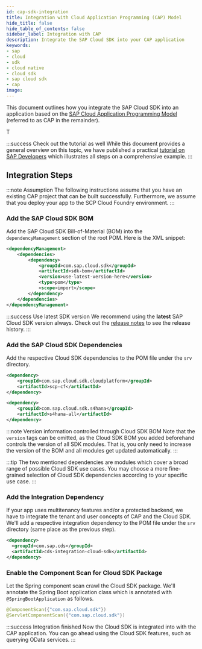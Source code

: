 ```yaml
---
id: cap-sdk-integration
title: Integration with Cloud Application Programming (CAP) Model
hide_title: false
hide_table_of_contents: false
sidebar_label: Integration with CAP
description: Integrate the SAP Cloud SDK into your CAP application
keywords:
- sap
- cloud
- sdk
- cloud native
- cloud sdk
- sap cloud sdk
- cap
image:
---
```


This document outlines how you integrate the SAP Cloud SDK into an application based on the [SAP Cloud Application Programming Model](https://cap.cloud.sap/docs/) (referred to as CAP in the remainder).

T

:::success Check out the tutorial as well
While this document provides a general overview on this topic, we have published a practical [tutorial on SAP Developers](https://developers.sap.com/tutorials/cloudsdk-integrate-cap.html) which illustrates all steps on a comprehensive example. 
:::

## Integration Steps

:::note Assumption
The following instructions assume that you have an existing CAP project that can be built successfully.
Furthermore, we assume that you deploy your app to the SCP Cloud Foundry environment.
:::

### Add the SAP Cloud SDK BOM
Add the SAP Cloud SDK Bill-of-Material (BOM) into the `dependencyManagement` section of the root POM.
Here is the XML snippet:
```xml
<dependencyManagement>
    <dependencies>
        <dependency>
            <groupId>com.sap.cloud.sdk</groupId>
            <artifactId>sdk-bom</artifactId>
            <version>use-latest-version-here</version>
            <type>pom</type>
            <scope>import</scope>
        </dependency>
    </dependencies>        
</dependencyManagement>
```
:::success Use latest SDK version
We recommend using the **latest** SAP Cloud SDK version always. 
Check out the [release notes](../release-notes-sap-cloud-sdk-for-java) to see the release history.
:::

### Add the SAP Cloud SDK Dependencies
Add the respective Cloud SDK dependencies to the POM file under the `srv` directory.
```xml
<dependency>
    <groupId>com.sap.cloud.sdk.cloudplatform</groupId>
    <artifactId>scp-cf</artifactId>
</dependency>

<dependency>
    <groupId>com.sap.cloud.sdk.s4hana</groupId>
    <artifactId>s4hana-all</artifactId>
</dependency>
```
:::note Version information controlled through Cloud SDK BOM
Note that the `version` tags can be omitted, as the Cloud SDK BOM you added beforehand controls the version of all SDK modules.
That is, you only need to increase the version of the BOM and all modules get updated automatically.
:::

:::tip
The two mentioned dependencies are modules which cover a broad range of possible Cloud SDK use cases.
You may choose a more fine-grained selection of Cloud SDK dependencies according to your specific use case.
:::


### Add the Integration Dependency
If your app uses multitenancy features and/or a protected backend, we have to integrate the tenant and user concepts of CAP and the Cloud SDK.
We'll add a respective integration dependency to the POM file under the `srv` directory (same place as the previous step).
```xml
<dependency>
  <groupId>com.sap.cds</groupId>
  <artifactId>cds-integration-cloud-sdk</artifactId>
</dependency> 
```

### Enable the Component Scan for Cloud SDK Package
Let the Spring component scan crawl the Cloud SDK package. 
We'll annotate the Spring Boot application class which is annotated with `@SpringBootApplication` as follows.
```java
@ComponentScan({"com.sap.cloud.sdk"})
@ServletComponentScan({"com.sap.cloud.sdk"})
```

:::success Integration finished
Now the Cloud SDK is integrated into with the CAP application.
You can go ahead using the Cloud SDK features, such as querying OData services.
:::

